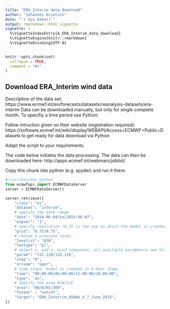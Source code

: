 ```yaml
---
title: "ERA_Interim data download"
author: "Johannes Krietsch"
date: "`r Sys.Date()`"
output: rmarkdown::html_vignette
vignette: >
  %\VignetteIndexEntry{A_ERA_Interim_data_download}
  %\VignetteEngine{knitr::rmarkdown}
  %\VignetteEncoding{UTF-8}
---
```


```r
knitr::opts_chunk$set(
  collapse = TRUE,
  comment = "#>"
)
```



## Download ERA_Interim wind data

Description of the data set: https://www.ecmwf.int/en/forecasts/datasets/reanalysis-datasets/era-interim
Data can be downloaded manually, but only for single complete month. To specifiy a time period use Python:

Follow intruction given on their website (registration required): https://software.ecmwf.int/wiki/display/WEBAPI/Access+ECMWF+Public+Datasets
to get ready for data download via Python

Adapt the script to your requirements.

The code below initiates the data processing. The data can then be downloaded here: http://apps.ecmwf.int/webmars/joblist/

Copy this chunk into python (e.g. spyder) and run it there.

```python

#!/usr/bin/env python
from ecmwfapi import ECMWFDataServer
server = ECMWFDataServer()

server.retrieve({
    "class": "ei",
    "dataset": "interim",
    # specify the date range
    "date": "2014-06-04/to/2014-06-07",
    "expver": "1",
    # specify resolution (0.75 is the one on which the model is created, interpolated data are now available)
    "grid": "0.75/0.75",
    # choose a pressure level:
    "levelist": "850",
    "levtype": "pl",
    # select u- and v- wind component, all available parameters see http://apps.ecmwf.int/codes/grib/param-db
    "param": "131.128/132.128",
    "step": "0",
    "stream": "oper",
    # time steps: model is created in 6-hour steps
    "time": "00:00:00/06:00:00/12:00:00/18:00:00",
    "type": "an",
    # specify the area N/W/S/E
    "area": "80/0/65/360",
    "format" : "netcdf",
    "target": "ERA_Interrim_850mb_4_7_June_2014",
})


```

